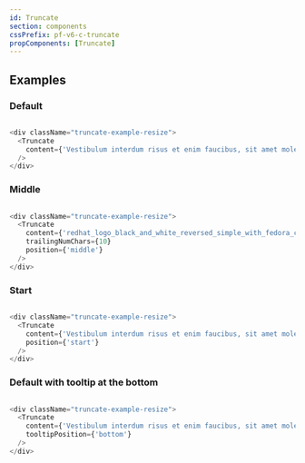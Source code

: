```yaml
---
id: Truncate
section: components
cssPrefix: pf-v6-c-truncate
propComponents: [Truncate]
---
```



## Examples

### Default
```js

<div className="truncate-example-resize">
  <Truncate
    content={'Vestibulum interdum risus et enim faucibus, sit amet molestie est accumsan.'}
  />
</div>
```

### Middle
```js

<div className="truncate-example-resize">
  <Truncate
    content={'redhat_logo_black_and_white_reversed_simple_with_fedora_container.zip'}
    trailingNumChars={10}
    position={'middle'}
  />
</div>
```

### Start
```js

<div className="truncate-example-resize">
  <Truncate
    content={'Vestibulum interdum risus et enim faucibus, sit amet molestie est accumsan.'}
    position={'start'}
  />
</div>
```

### Default with tooltip at the bottom
```js

<div className="truncate-example-resize">
  <Truncate
    content={'Vestibulum interdum risus et enim faucibus, sit amet molestie est accumsan.'}
    tooltipPosition={'bottom'}
  />
</div>
```

